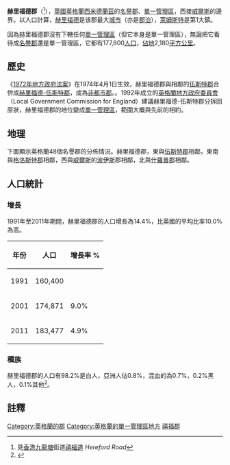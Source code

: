 {{NoteTA|G1=UK Places}}
{{Infobox England county
 | name = 赫里福德郡<br /><small>Herefordshire{{en}}</small>
 | image = 
 | motto = 
 | map = {{click
|image = Herefo.svg
|size = 200px
|link = 赫里福德郡#地理
|desc = top-left
}}
 | status = [[單一管理區|單一管理區]]<br />[[名譽郡|名譽郡]]
 | origin = 
 | region = [[西米德蘭茲|西米德蘭茲]]
 | adminhq = [[赫里福德|赫里福德]]
 | iso = GB-HEF
 | ons = 00GA
 | nuts3 = UKG11
<!---
Area
--->
 | ceremonial_area_rank = 26
 | ceremonial_area= 2,180 km² 
 | district_area_rank = 3
 | district_area =  2,180 km² 
<!---
Population
--->
 | popestdate = {{English statistics year}}
 | ceremonial_pop_rank ={{English cerem counties|RNK=Herefordshire}}
 | ceremonial_pop = {{English cerem counties|POP=Herefordshire}}
 | district_pop_rank = {{EnglishDistrictRank|ONS=00GA}}
 | district_pop =  {{EnglishDistrictPopulation|ONS=00GA}}
<!---
Density
--->
 | ceremonial_density_rank = 第46
 | ceremonial_density = {{English cerem counties|DEN=Herefordshire}}
 | district_density_rank = 第333
 | district_density= {{EnglishDistrictDensity|ONS=00GA}}
 | ethnicity = 99.1% [[白人|白人]]
 | council = [[File:Herefordshire_arms.png|200px]]<br />赫里福德郡郡議會<br />[http://www.herefordshire.gov.uk/ Herefordshire.gov.uk]
 | mps =
}}
'''赫里福德郡'''（{{lang-en|Herefordshire}}<ref>見[[香港|香港]][[九龍塘|九龍塘]]街道[[禧福道|禧福道]] ''Hereford Road''</ref>），[[英國|英國]][[英格蘭|英格蘭]][[西米德蘭茲|西米德蘭茲]]的[[名譽郡|名譽郡]]、[[單一管理區|單一管理區]]，西接[[威爾斯|威爾斯]]的邊界。以人口計算，[[赫里福德|赫里福德]]是该郡最大[[英國的城市地位|城市]]（亦是[[郡治|郡治]]），[[萊姆斯特|萊姆斯特]]是第1大鎮。

因為赫里福德郡沒有下轄任何[[單一管理區|單一管理區]]（但它本身是單一管理區），無論把它看待成[[名譽郡|名譽郡]]還是單一管理區，它都有177,800[[人口|人口]]，[[面積|佔地]]2,180[[平方公里|平方公里]]。

== 歷史 ==
《[[1972年地方政府法案|1972年地方政府法案]]》在1974年4月1日生效，赫里福德郡與相鄰的[[伍斯特郡|伍斯特郡]]合併成[[赫里福德-伍斯特郡|赫里福德-伍斯特郡]]，成為[[非都市郡|非都市郡]]。。1992年成立的[[英格蘭地方政府委員會_(1992年)|英格蘭地方政府委員會]]（Local Government Commission for England）建議赫里福德-伍斯特郡分拆回原狀，赫里福德郡的地位變成[[單一管理區|單一管理區]]，範圍大概與先前的相約。

== 地理 ==
下圖顯示英格蘭48個名譽郡的分佈情況。赫里福德郡，東與[[伍斯特郡|伍斯特郡]]相鄰，東南與[[格洛斯特郡|格洛斯特郡]]相鄰，西與[[威爾斯|威爾斯]]的[[波伊斯郡|波伊斯]]郡相鄰，北與[[什羅普郡|什羅普郡]]相鄰。
{{Hereford map}}

== 人口統計 ==
=== 增長 ===
1991年至2011年期間，赫里福德郡的人口增長為14.4%，比英國的平均比率10.0%為高。
{| class="wikitable sortable"
|-
! 年份
! 人口
! 增長率 %
|-
| 1991
| 160,400
| 
|-
| 2001
| 174,871
| 9.0%
|-
| 2011
| 183,477
| 4.9%
|}

=== 種族 ===
赫里福德郡的人口有98.2%是白人，亞洲人佔0.8%，混血的為0.7%，0.2%黑人，0.1%其他<ref name=Ethnicity>{{cite web | url = https://factsandfigures.herefordshire.gov.uk/about-a-topic/population-and-demographics/ethnicity | title = Ethnicity – Facts and Figures – 2011 Census, table KS201 | date = 12 October 2015 | publisher = [[Herefordshire_Council|Herefordshire Council]] | access-date = 25 March 2016 | quote = White: English, Welsh, Scottish, Northern Irish, British 93.70%; White: Other White 3.90%; Asian / Asian British 0.80%; Mixed / multiple ethnic group 0.70%; White: Irish 0.40%; White: Gypsy or Irish Traveller 0.20%; Black / African / Caribbean / Black British 0.20%; Other ethnic group 0.10% | archive-date = 2016-04-07 | archive-url = https://web.archive.org/web/20160407172000/https://factsandfigures.herefordshire.gov.uk/about-a-topic/population-and-demographics/ethnicity | dead-url = no }}</ref>。

== 註釋 ==
{{reflist}}

{{英国行政区划}}
{{England counties}}
{{England unitary authority}}
{{DEFAULTSORT:Herefordshire}}
[[Category:英格蘭的郡|Category:英格蘭的郡]]
[[Category:英格蘭的單一管理區地方|Category:英格蘭的單一管理區地方]]
[[Category:禧福郡|]]
